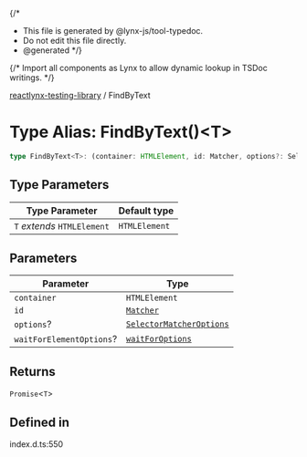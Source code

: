 {/*
* This file is generated by @lynx-js/tool-typedoc.
* Do not edit this file directly.
* @generated
*/}

{/* Import all components as Lynx to allow dynamic lookup in TSDoc writings. */}


[reactlynx-testing-library](/api/reactlynx-testing-library/index.mdx) / FindByText

# Type Alias: FindByText()\<T\>

```ts
type FindByText<T>: (container: HTMLElement, id: Matcher, options?: SelectorMatcherOptions, waitForElementOptions?: waitForOptions) => Promise<T>;
```

## Type Parameters

| Type Parameter | Default type |
| ------ | ------ |
| `T` *extends* `HTMLElement` | `HTMLElement` |

## Parameters

| Parameter | Type |
| ------ | ------ |
| `container` | `HTMLElement` |
| `id` | [`Matcher`](/api/reactlynx-testing-library/TypeAlias.Matcher.mdx) |
| `options`? | [`SelectorMatcherOptions`](/api/reactlynx-testing-library/queryHelpers.Interface.SelectorMatcherOptions.mdx) |
| `waitForElementOptions`? | [`waitForOptions`](/api/reactlynx-testing-library/Interface.waitForOptions.mdx) |

## Returns

`Promise`\<`T`\>

## Defined in

index.d.ts:550
